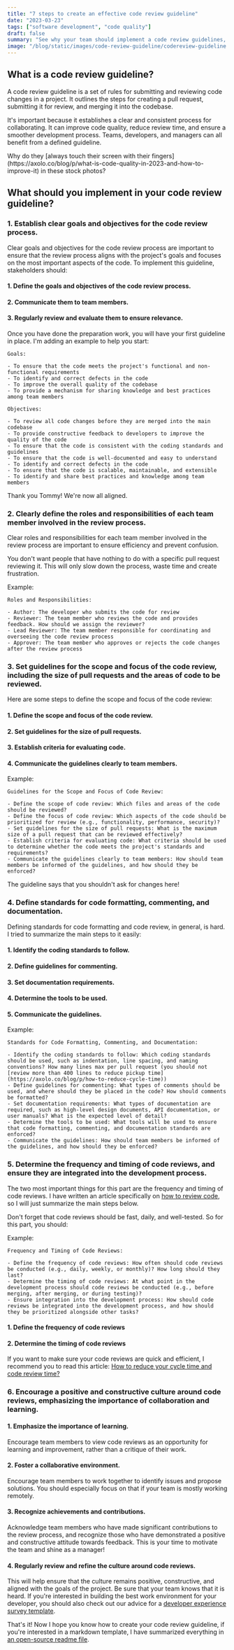 ```yaml
---
title: "7 steps to create an effective code review guideline"
date: "2023-03-23"
tags: ["software development", "code quality"]
draft: false
summary: "See why your team should implement a code review guidelines, and the 7 steps to get you started!"
image: "/blog/static/images/code-review-guideline/codereview-guideline.jpg"
---
```


## <span className="rainbow-button text-2xl font-bold hover:cursor-auto">What is a code review guideline?</span>

A code review guideline is a set of rules for submitting and reviewing code changes in a project. It outlines the steps for creating a pull request, submitting it for review, and merging it into the codebase.

It's important because it establishes a clear and consistent process for collaborating. It can improve code quality, reduce review time, and ensure a smoother development process. Teams, developers, and managers can all benefit from a defined guideline.

<ImageContainer
  alt="code review"
  src="/blog/static/images/code-review-guideline/code-review.jpg"
  classNameDiv="mx-10 lg:mx-20"
  classNameImage=""
  width={1170}
  height={780}
/>

<SubImageText classNameDiv="" classNameText="lg:w-80 ">
  Why do they [always touch their screen with their
  fingers](https://axolo.co/blog/p/what-is-code-quality-in-2023-and-how-to-improve-it) in these
  stock photos?
</SubImageText>

<TOCInline toc={props.toc} toHeading={3} asDisclosure />

## <span className="rainbow-button text-2xl font-bold hover:cursor-auto">What should you implement in your code review guideline?</span>

### 1. Establish clear goals and objectives for the code review process.

Clear goals and objectives for the code review process are important to ensure that the review process aligns with the project's goals and focuses on the most important aspects of the code. To implement this guideline, stakeholders should:

#### 1. Define the goals and objectives of the code review process.

#### 2. Communicate them to team members.

#### 3. Regularly review and evaluate them to ensure relevance.

Once you have done the preparation work, you will have your first guideline in place. I'm adding an example to help you start:

```
Goals:

- To ensure that the code meets the project's functional and non-functional requirements
- To identify and correct defects in the code
- To improve the overall quality of the codebase
- To provide a mechanism for sharing knowledge and best practices among team members

Objectives:

- To review all code changes before they are merged into the main codebase
- To provide constructive feedback to developers to improve the quality of the code
- To ensure that the code is consistent with the coding standards and guidelines
- To ensure that the code is well-documented and easy to understand
- To identify and correct defects in the code
- To ensure that the code is scalable, maintainable, and extensible
- To identify and share best practices and knowledge among team members
```

<ImageContainer
  alt="thumsup"
  src="/blog/static/images/code-review-guideline/thumsup.jpg"
  classNameDiv="mx-10 lg:mx-40"
  classNameImage=""
  width={612}
  height={408}
/>
<SubImageText classNameDiv="" classNameText="lg:w-80 ">
  Thank you Tommy! We're now all aligned.
</SubImageText>

### 2. Clearly define the roles and responsibilities of each team member involved in the review process.

Clear roles and responsibilities for each team member involved in the review process are important to ensure efficiency and prevent confusion.

You don't want people that have nothing to do with a specific pull request reviewing it. This will only slow down the process, waste time and create frustration.

<span className="rainbow-button  hover:cursor-auto">Example:</span>

```
Roles and Responsibilities:

- Author: The developer who submits the code for review
- Reviewer: The team member who reviews the code and provides feedback. How should we assign the reviewer?
- Lead Reviewer: The team member responsible for coordinating and overseeing the code review process
- Approver: The team member who approves or rejects the code changes after the review process
```

### 3. Set guidelines for the scope and focus of the code review, including the size of pull requests and the areas of code to be reviewed.

Here are some steps to define the scope and focus of the code review:

#### 1. Define the scope and focus of the code review.

#### 2. Set guidelines for the size of pull requests.

#### 3. Establish criteria for evaluating code.

#### 4. Communicate the guidelines clearly to team members.

<span className="rainbow-button  hover:cursor-auto">Example:</span>

```
Guidelines for the Scope and Focus of Code Review:

- Define the scope of code review: Which files and areas of the code should be reviewed?
- Define the focus of code review: Which aspects of the code should be prioritized for review (e.g., functionality, performance, security)?
- Set guidelines for the size of pull requests: What is the maximum size of a pull request that can be reviewed effectively?
- Establish criteria for evaluating code: What criteria should be used to determine whether the code meets the project's standards and requirements?
- Communicate the guidelines clearly to team members: How should team members be informed of the guidelines, and how should they be enforced?
```

<ImageContainer
  alt="plan"
  src="/blog/static/images/code-review-guideline/plan.gif"
  classNameDiv="mx-10 lg:mx-64"
  classNameImage=""
  width={498}
  height={498}
/>
<SubImageText classNameDiv="" classNameText="lg:w-88 ">
  The guideline says that you shouldn't ask for changes here!
</SubImageText>

### 4. Define standards for code formatting, commenting, and documentation.

Defining standards for code formatting and code review, in general, is hard. I tried to summarize the main steps to it easily:

#### 1. Identify the coding standards to follow.

#### 2. Define guidelines for commenting.

#### 3. Set documentation requirements.

#### 4. Determine the tools to be used.

#### 5. Communicate the guidelines.

<span className="rainbow-button  hover:cursor-auto">Example:</span>

```
Standards for Code Formatting, Commenting, and Documentation:

- Identify the coding standards to follow: Which coding standards should be used, such as indentation, line spacing, and naming conventions? How many lines max per pull request (you should not [review more than 400 lines to reduce pickup time](https://axolo.co/blog/p/how-to-reduce-cycle-time))
- Define guidelines for commenting: What types of comments should be used, and where should they be placed in the code? How should comments be formatted?
- Set documentation requirements: What types of documentation are required, such as high-level design documents, API documentation, or user manuals? What is the expected level of detail?
- Determine the tools to be used: What tools will be used to ensure that code formatting, commenting, and documentation standards are enforced?
- Communicate the guidelines: How should team members be informed of the guidelines, and how should they be enforced?
```

<ImageContainer
  alt="codereviewloc"
  src="/blog/static/images/code-review-guideline/codereviewloc.jpg"
  classNameDiv="mx-10 lg:mx-20"
  classNameImage=""
  width={490}
  height={288}
/>

### 5. Determine the frequency and timing of code reviews, and ensure they are integrated into the development process.

The two most important things for this part are the frequency and timing of code reviews. I have written an article specifically on [how to review code](https://axolo.co/blog/p/part-4-how-to-review-code-in-github), so I will just summarize the main steps below.

Don't forget that code reviews should be fast, daily, and well-tested. So for this part, you should:

<span className="rainbow-button  hover:cursor-auto">Example:</span>

```
Frequency and Timing of Code Reviews:

- Define the frequency of code reviews: How often should code reviews be conducted (e.g., daily, weekly, or monthly)? How long should they last?
- Determine the timing of code reviews: At what point in the development process should code reviews be conducted (e.g., before merging, after merging, or during testing)?
- Ensure integration into the development process: How should code reviews be integrated into the development process, and how should they be prioritized alongside other tasks?
```

#### 1. Define the frequency of code reviews

#### 2. Determine the timing of code reviews

If you want to make sure your code reviews are quick and efficient, I recommend you to read this article: [How to reduce your cycle time and code review time?](https://axolo.co/blog/p/how-to-reduce-cycle-time)

### 6. Encourage a positive and constructive culture around code reviews, emphasizing the importance of collaboration and learning.

#### 1. Emphasize the importance of learning.

Encourage team members to view code reviews as an opportunity for learning and improvement, rather than a critique of their work.

#### 2. Foster a collaborative environment.

Encourage team members to work together to identify issues and propose solutions. You should especially focus on that if your team is mostly working remotely.

#### 3. Recognize achievements and contributions.

Acknowledge team members who have made significant contributions to the review process, and recognize those who have demonstrated a positive and constructive attitude towards feedback. This is your time to motivate the team and shine as a manager!

#### 4. Regularly review and refine the culture around code reviews.

This will help ensure that the culture remains positive, constructive, and aligned with the goals of the project. Be sure that your team knows that it is heard. If you're interested in building the best work environment for your developer, you should also check out our advice for a [developer experience survey template](https://axolo.co/blog/p/developer-experience-survey-template).

That's it! Now I hope you know how to create your code review guideline, if you're interested in a markdown template, I have summarized everything in [an open-source readme file](https://github.com/axolo-co/developer-resources/blob/main/code-review-guideline-template/code-review-guideline-template.md).
